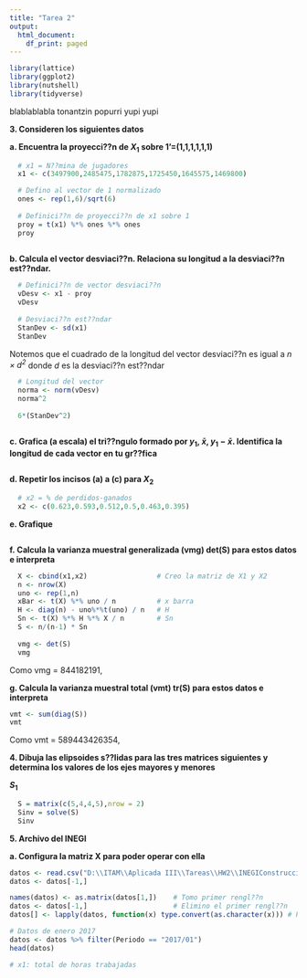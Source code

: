 ```yaml
---
title: "Tarea 2"
output:
  html_document:
    df_print: paged
---
```

```r
library(lattice)
library(ggplot2)
library(nutshell)
library(tidyverse)
```


blablablabla tonantzin popurri 
yupi yupi

**3. Consideren los siguientes datos**

**a. Encuentra la proyecci??n de $X_1$ sobre 1'=(1,1,1,1,1,1)**
```r
  # x1 = N??mina de jugadores
  x1 <- c(3497900,2485475,1782875,1725450,1645575,1469800)

  # Defino al vector de 1 normalizado 
  ones <- rep(1,6)/sqrt(6)
  
  # Definici??n de proyecci??n de x1 sobre 1
  proy = t(x1) %*% ones %*% ones
  proy
  
```

**b. Calcula el vector desviaci??n. Relaciona su longitud a la desviaci??n est??ndar.**
```r
  # Definici??n de vector desviaci??n
  vDesv <- x1 - proy
  vDesv
  
  # Desviaci??n est??ndar
  StanDev <- sd(x1)
  StanDev
```

Notemos que el cuadrado de la longitud del vector desviaci??n es igual a *$n\times d^2$* donde *d* es la desviaci??n est??ndar
```r

  # Longitud del vector
  norma <- norm(vDesv)
  norma^2
  
  6*(StanDev^2)
  
```

**c. Grafica (a escala) el tri??ngulo formado por $y_1$, $\bar{x}$, $y_1-\bar{x}$. Identifica la longitud de cada vector en tu gr??fica**
```r
  
```

**d. Repetir los incisos (a) a (c) para $X_2$**
```r

  # x2 = % de perdidos-ganados
  x2 <- c(0.623,0.593,0.512,0.5,0.463,0.395)

```

**e. Grafique**
```r

```

**f. Calcula la varianza muestral generalizada (vmg) det(S) para estos datos e interpreta**
```r
  X <- cbind(x1,x2)                 # Creo la matriz de X1 y X2
  n <- nrow(X)
  uno <- rep(1,n)
  xBar <- t(X) %*% uno / n          # x barra
  H <- diag(n) - uno%*%t(uno) / n   # H
  Sn <- t(X) %*% H %*% X / n        # Sn
  S <- n/(n-1) * Sn
  
  vmg <- det(S)
  vmg
```
Como vmg = 844182191, 

**g. Calcula la varianza muestral total (vmt) tr(S) para estos datos e interpreta**
```r
vmt <- sum(diag(S))
vmt
```
Como vmt = 589443426354, 

**4. Dibuja las elipsoides s??lidas para las tres matrices siguientes y determina los valores de los ejes mayores y menores**

**$S_1$**
```r
  S = matrix(c(5,4,4,5),nrow = 2)
  Sinv = solve(S)
  Sinv
```


**5. Archivo del INEGI**

**a. Configura la matriz X para poder operar con ella**
```r
datos <- read.csv("D:\\ITAM\\Aplicada III\\Tareas\\HW2\\INEGIConstruccion2017.csv", header=FALSE)
datos <- datos[-1,]

names(datos) <- as.matrix(datos[1,])    # Tomo primer rengl??n
datos <- datos[-1,]                     # Elimino el primer rengl??n
datos[] <- lapply(datos, function(x) type.convert(as.character(x))) # Primera columna names(datos) se vuelve el header

# Datos de enero 2017
datos <- datos %>% filter(Periodo == "2017/01")
head(datos)

# x1: total de horas trabajadas

```



